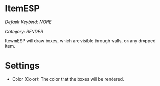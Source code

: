 # ItemESP
*Default Keybind: NONE*

*Category: RENDER*

ItewmESP will draw boxes, which are visible through walls, on any dropped item. 

# Settings
 - Color (Color): The color that the boxes will be rendered.